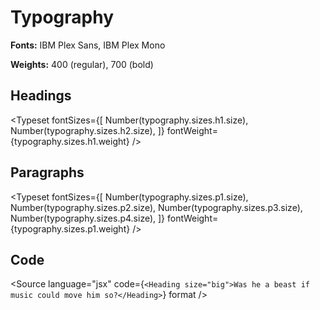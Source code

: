 
<Meta title="Design System|Typography" />

# Typography

**Fonts:** IBM Plex Sans, IBM Plex Mono

**Weights:** 400 (regular), 700 (bold)

## Headings

<Typeset
  fontSizes={[
    Number(typography.sizes.h1.size),
    Number(typography.sizes.h2.size),
  ]}
  fontWeight={typography.sizes.h1.weight}
/>

## Paragraphs

<Typeset
  fontSizes={[
    Number(typography.sizes.p1.size),
    Number(typography.sizes.p2.size),
    Number(typography.sizes.p3.size),
    Number(typography.sizes.p4.size),
  ]}
  fontWeight={typography.sizes.p1.weight}
/>

## Code

<Source language="jsx" code={`<Heading size="big">Was he a beast if music could move him so?</Heading>`} format />
